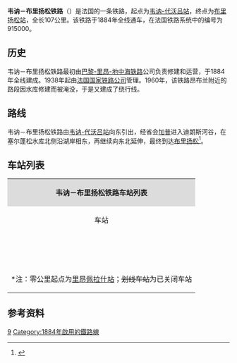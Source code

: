 {{Infobox rail system-route
|collapsed=no
|box_width=
|rail_name=韦讷－布里扬松铁路<br>{{lang|fr|Ligne de Veynes à Briançon}}
|banner_color=
|sec_banner_color=
|logo_filename=
|image_width=
|logo_bgcolor=
|logo_note=
|image =915000 - Ligne de Veynes à Briançon.png
|imagesize=
|caption=韦讷－布里扬松铁路路线图
|system_map=
|mapimage_width=
|map_bgcolor=
|locale={{FRA}}
|service_type=客货共用
|start=[[韦讷-代沃吕站|韦讷-代沃吕站]]、[[布里扬松站|布里扬松站]]
|begin_operation=
|end_operation=
|operation_note=
|system_length=
|length_in_operation=107km
|total_length=
|status=
|line_title=线路
|lines=[[单线铁路|单线铁路]]
|stations=
|route_title=线路
|main_route=
|secondary_route=
|branch_route=
|standard=
|main_stations=[[韦讷-代沃吕站|韦讷-代沃吕站]]、[[加普站|加普站]]、[[布里扬松站|布里扬松站]]
|ridership=
|fleet_size=
|max_speed= 
|track_gauge=
|distance_between_mainlines=
|min_radius=
|max_grade=
|block_signal=
|electrified=
|depot=
|operator={{法国交通数据|sncf}}
|franchise=
|hq=
|key_person=
|website=
|route_map=
}}

'''韦讷－布里扬松铁路'''（{{lang-fr|Ligne de Veynes à Briançon}}）是法国的一条铁路，起点为[[韦讷-代沃吕站|韦讷-代沃吕站]]，终点为[[布里扬松站|布里扬松站]]，全长107公里。该铁路于1884年全线通车，在法国铁路系统中的编号为915000。

==历史==

韦讷－布里扬松铁路最初由[[巴黎-里昂-地中海铁路|巴黎-里昂-地中海铁路]]公司负责修建和运营，于1884年全线建成。1938年起由[[法国国家铁路公司|法国国家铁路公司]]管理。1960年，该铁路昂布兰附近的路段因水库修建而被淹没，于是又建成了绕行线。

==路线==
韦讷－布里扬松铁路由[[韦讷-代沃吕站|韦讷-代沃吕站]]向东引出，经省会[[加普|加普]]进入迪朗斯河谷，在塞尔蓬松水库北侧沿湖岸相东，再继续向东北延伸，最终到达[[布里扬松|布里扬松]]<ref name="geo">{{Cite web|url=https://www.geoportail.gouv.fr/carte|title=Carte|accessdate=2021-02-08|author=Géoportail|language=fr|publisher=Géoportail|archive-url=https://web.archive.org/web/20170129154129/https://www.geoportail.gouv.fr/carte/|archive-date=2017-01-29|dead-url=no}}</ref>。

==车站列表==
{{Main|{{link-fr|韦讷－布里扬松铁路路线图|Schéma de la ligne de Veynes à Briançon}}}}
{| class="wikitable mw-collapsible " style="margin:1em auto 1em auto; font-size:smaller"
|colspan="5" align="center" style="background:#DCDCDC"|'''韦讷－布里扬松铁路车站列表'''
|-
!align="center" |车站
!align="center" |公里数*
!align="center" |交汇路线
!align="center" |本线停靠车种
!align="center" |可换乘交通
|-
|align="center"|{{Arret|Veynes - Dévoluy|[[韦讷-代沃吕站|韦讷-代沃吕站]]}}
|240.048
|[[里昂－马赛铁路|里昂－马赛铁路]]<small>（[[里昂佩拉什站|里昂]]方向）</small>↑<br>[[里昂－马赛铁路|里昂－马赛铁路]]<small>（[[马赛圣夏勒站|马赛]]方向）</small>↖
|align="center"|{{法国交通数据|ter|pac}}
|{{法国交通数据|car|05}}
|-
|align="center"|{{Arret|<s>La Roche-des-Arnauds|拉罗什代萨尔诺站</s>}}
|252.292
|
|
|
|-
|align="center"|{{Arret|Gap|[[加普站|加普站]]}}
|266.326
|
|align="center"|{{法国交通数据|ter|pac}}
|{{法国交通数据|car|05}}<br>{{法国交通数据|car|38}}<br>{{法国交通数据/城市公共交通|加普}}
|-
|align="center"|{{Arret|<s>La Bâtie-Neuve - Le Laus|新拉巴蒂-勒洛站</s>}}
|275.640
|
|
|
|-
|align="center"|{{Arret|Chorges|[[绍尔日站|绍尔日站]]}}
|282.455
|
|align="center"|{{法国交通数据|ter|pac}}
|{{法国交通数据|car|05}}
|-
|align="center"|{{Arret|<s>Savines|萨维讷站</s>}}
|293.747
|
|
|
|-
|align="center"|{{Arret|Embrun|[[昂布兰站|昂布兰站]]}}
|304.491
|
|align="center"|{{法国交通数据|ter|pac}}
|
|-
|align="center"|{{Arret|Montdauphin - Guillestre|[[蒙多凡-吉耶斯特尔站|蒙多凡-吉耶斯特尔站]]}}
|321.194
|
|align="center"|{{法国交通数据|ter|pac}}
|{{法国交通数据|car|05}}
|-
|align="center"|{{Arret|L'Argentière-les Écrins|[[拉尔让蒂耶尔-莱塞克兰站|拉尔让蒂耶尔-莱塞克兰站]]}}
|335.449
|
|align="center"|{{法国交通数据|ter|pac}}
|{{法国交通数据|car|05}}
|-
|align="center"|{{Arret|<s>Prelles|普雷勒站</s>}}
|343.602
|
|
|
|-
|align="center"|{{Arret|<s>Châtillon-sur-Indre|安德尔河畔沙蒂永站</s>}}
|304.158
|
|
|
|-
|align="center"|{{Arret|Briançon|[[布里扬松站|布里扬松站]]}}
|348.882
|
|align="center"|{{法国交通数据|ic}}<br>{{法国交通数据|ter|pac}}
|{{法国交通数据|car|05}}<br>{{法国交通数据/城市公共交通|布里扬松}}
|-
|colspan=5|<nowiki>*</nowiki>注：零公里起点为[[里昂佩拉什站|里昂佩拉什站]]；<s>划线车站</s>为已关闭车站
|}

==参考资料==
{{Reflist}}
[[Category:法國鐵路線|9]]
[[Category:1884年啟用的鐵路線|Category:1884年啟用的鐵路線]]